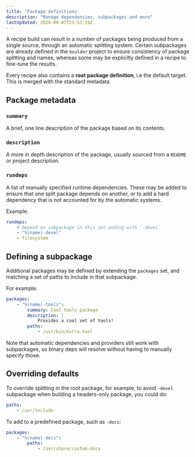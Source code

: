 ```yaml
---
title: 'Package definitions'
description: "Manage dependencies, subpackages and more"
lastUpdated: 2024-09-07T23:53:19Z
---
```


A recipe build can result in a number of packages being produced from a single source, through an automatic splitting system. Certain subpackages are already defined in the `boulder` project to ensure consistency of package splitting and names, whereas some may be explicitly defined in a recipe to fine-tune the results.

Every recipe also contains a **root package definition**, i.e the default target. This is merged with the standard metadata.

## Package metadata

### `summary`

A brief, one line description of the package based on its contents.

### `description`

A more in depth description of the package, usually sourced from a `README` or project description.

### `rundeps`

A list of manually specified runtime dependencies. These may be added to ensure that one split package depends on another, or to add a hard dependency that is not accounted for by the automatic systems.

Example:

```yaml
rundeps:
    # Depend on subpackage in this set ending with `-devel`
    - "%(name)-devel"
    - filesystem
```

## Defining a subpackage

Additional packages may be defined by extending the `packages` set, and matching a set of paths to include in that subpackage.

For example:

```yaml
packages:
    - "%(name)-tools":
        summary: Cool tools package
        description: |
            Provides a cool set of tools!
        paths:
            - /usr/bin/extra-tool
```

Note that automatic dependencies and providers still work with subpackages, so binary deps will resolve without having to manually
specify those.

## Overriding defaults

To override splitting in the root package, for example, to avoid `-devel` subpackage when building a headers-only package, you could do:

```yaml
paths:
    - /usr/include
```

To add to a predefined package, such as `-docs`:

```yaml
packages:
    - "%(name)-docs":
        paths:
            - /usr/share/custom-docs
```
